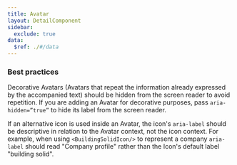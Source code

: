 ```yaml
---
title: Avatar
layout: DetailComponent
sidebar:
  exclude: true
data:
  $ref: ./#/data
---
```


### Best practices

Decorative Avatars (Avatars that repeat the information already expressed by the accompanied text) should be hidden from the screen reader to avoid repetition. If you are adding an Avatar for decorative purposes, pass `aria-hidden=”true”` to hide its label from the screen reader.

If an alternative icon is used inside an Avatar, the icon's `aria-label` should be descriptive in relation to the Avatar context, not the icon context. For example, when using `<BuildingSolidIcon/>` to represent a company `aria-label` should read "Company profile" rather than the Icon's default label "building solid".
